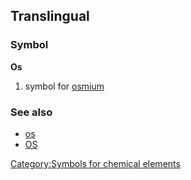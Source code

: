 ==Translingual==
===Symbol===
'''Os'''
#{{chemistry}} symbol for [[osmium]]
===See also===
*[[os]]
*[[OS]]
[[Category:Symbols for chemical elements]]